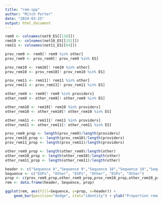 ```yaml
---
title: "rem-spp"
author: "Mitch Porter"
date: "2024-03-25"
output: html_document
---
```


```r
rem9 <- colnames(net9_ES[[118]])
rem10 <- colnames(net10_ES[[152]])
rem11 <- colnames(net11_ES[[64]])
```

```r
prov_rem9 <- rem9[! rem9 %in% other]
prov_rem9 <- prov_rem9[! prov_rem9 %in% ES]

prov_rem10 <- rem10[! rem10 %in% other]
prov_rem10 <- prov_rem10[! prov_rem10 %in% ES]

prov_rem11 <- rem11[! rem11 %in% other]
prov_rem11 <- prov_rem11[! prov_rem11 %in% ES]
```

```r
other_rem9 <- rem9[! rem9 %in% providers]
other_rem9 <- other_rem9[! other_rem9 %in% ES]

other_rem10 <- rem10[! rem10 %in% providers]
other_rem10 <- other_rem10[! other_rem10 %in% ES]

other_rem11 <- rem11[! rem11 %in% providers]
other_rem11 <- other_rem11[! other_rem11 %in% ES]
```

```r
prov_rem9_prop <- length(prov_rem9)/length(providers)
prov_rem10_prop <- length(prov_rem10)/length(providers)
prov_rem11_prop <- length(prov_rem11)/length(providers)

other_rem9_prop <- length(other_rem9)/length(other)
other_rem10_prop <- length(other_rem10)/length(other)
other_rem11_prop <- length(other_rem11)/length(other)

header <- c("Sequence 9","Sequence 9","Sequence 10","Sequence 10","Sequence 11","Sequence 11")
Sequence <- c("ESPs", "Other", "ESPs", "Other", "ESPs", "Other")
prop <- c(prov_rem9_prop,other_rem9_prop,prov_rem10_prop,other_rem10_prop,prov_rem11_prop,other_rem11_prop)
rem <- data.frame(header, Sequence, prop)

ggplot(rem, aes(fill=Sequence, y=prop, x=header)) + 
    geom_bar(position="dodge", stat="identity") + ylab("Proportion remaining") + xlab(NULL) + theme_classic() + scale_fill_manual(values=c("#028b8b", "#02cdce"))
```

